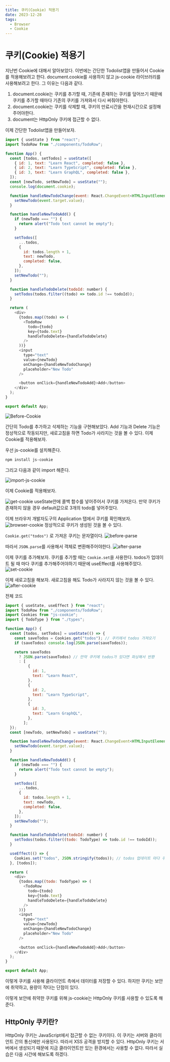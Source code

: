 ```yaml
---
title: 쿠키(Cookie) 적용기
date: 2023-12-28
tags:
  - Browser
  - Cookie
---
```


# 쿠키(Cookie) 적용기

지난번 Cookie에 대해서 알아보았다. 이번에는 간단한 Todolist앱을 만들어서 Cookie를 적용해보려고 한다.
document.cookie를 사용하지 않고 js-cookie 라이브러리를 사용해보려고 한다.
그 이유는 다음과 같다.

1. document.cookie는 쿠키를 추가할 때, 기존에 존재하는 쿠키를 덮어쓰기 때문에 쿠키를 추가할 때마다 기존의 쿠키를 가져와서 다시 써줘야한다.
2. document.cookie는 쿠키를 삭제할 때, 쿠키의 만료시간을 현재시간으로 설정해주어야한다.
3. document는 HttpOnly 쿠키에 접근할 수 없다.

이제 간단한 Todolist앱을 만들어보자.

```js
import { useState } from "react";
import TodoRow from "./components/TodoRow";

function App() {
  const [todos, setTodos] = useState([
    { id: 1, text: "Learn React", completed: false },
    { id: 2, text: "Learn TypeScript", completed: false },
    { id: 3, text: "Learn GraphQL", completed: false },
  ]);
  const [newTodo, setNewTodo] = useState("");
  console.log(document.cookie);

  function handleNewTodoChange(event: React.ChangeEvent<HTMLInputElement>) {
    setNewTodo(event.target.value);
  }

  function handleNewTodoAdd() {
    if (newTodo === "") {
      return alert("Todo text cannot be empty");
    }

    setTodos([
      ...todos,
      {
        id: todos.length + 1,
        text: newTodo,
        completed: false,
      },
    ]);
    setNewTodo("");
  }

  function handleTodoDelete(todoId: number) {
    setTodos(todos.filter((todo) => todo.id !== todoId));
  }

  return (
    <div>
      {todos.map((todo) => (
        <TodoRow
          todo={todo}
          key={todo.text}
          handleTodoDelete={handleTodoDelete}
        />
      ))}
      <input
        type="text"
        value={newTodo}
        onChange={handleNewTodoChange}
        placeholder="New Todo"
      />

      <button onClick={handleNewTodoAdd}>Add</button>
    </div>
  );
}

export default App;
```

![Before-Cookie](/cookie/before-cookie.gif)

간단히 Todo를 추가하고 삭제하는 기능을 구현해보았다. Add 기능과 Delete 기능은 정상적으로 작동되지만,
새로고침을 하면 Todo가 사라지는 것을 볼 수 있다. 이제 Cookie를 적용해보자.

우선 js-cookie를 설치해준다.

```bash
npm install js-cookie
```

그리고 다음과 같이 import 해준다.

![import-js-cookie](/cookie/import-js-cookie.png)

이제 Cookie를 적용해보자.

![get-cookie](/cookie/get-cookie.png)
useState안에 콜백 함수를 넣어주어서 쿠키를 가져온다. 만약 쿠키가 존재하지 않을 경우 default값으로 3개의 todo를 넣어주었다.

이제 브라우저 개발자도구의 Application 탭에서 쿠키를 확인해보자.
![browser-cookie](/cookie/browser-cookie.png)
정상적으로 쿠키가 생성된 것을 볼 수 있다.

`Cookie.get("todos")` 로 가져온 쿠키는 문자열이다.
![before-parse](/cookie/before-parse.png)

따라서 `JSON.parse`를 사용해서 객체로 변환해주어야한다.
![after-parse](/cookie/after-parse.png)

이제 쿠키를 추가해보자. 쿠키를 추가할 때는 `Cookie.set`을 사용한다. todos가 업데이트 될 때 마다 쿠키를 추가해주어야하기 때문에 useEffect를 사용해주었다.
![set-cookie](/cookie/set-cookie.png)

이제 새로고침을 해보자. 새로고침을 해도 Todo가 사라지지 않는 것을 볼 수 있다.
![after-cookie](/cookie/after-cookie.gif)

전체 코드

```js
import { useState, useEffect } from "react";
import TodoRow from "./components/TodoRow";
import Cookies from "js-cookie";
import { TodoType } from "./types";

function App() {
  const [todos, setTodos] = useState(() => {
    const saveTodos = Cookies.get("todos"); // 쿠키에서 todos 가져오기
    if (saveTodos) console.log(JSON.parse(saveTodos));

    return saveTodos
      ? JSON.parse(saveTodos) // 만약 쿠키에 todos가 있다면 파싱해서 반환
      : [
          {
            id: 1,
            text: "Learn React",
          },
          {
            id: 2,
            text: "Learn TypeScript",
          },
          {
            id: 3,
            text: "Learn GraphQL",
          },
        ];
  });
  const [newTodo, setNewTodo] = useState("");

  function handleNewTodoChange(event: React.ChangeEvent<HTMLInputElement>) {
    setNewTodo(event.target.value);
  }

  function handleNewTodoAdd() {
    if (newTodo === "") {
      return alert("Todo text cannot be empty");
    }

    setTodos([
      ...todos,
      {
        id: todos.length + 1,
        text: newTodo,
        completed: false,
      },
    ]);
    setNewTodo("");
  }

  function handleTodoDelete(todoId: number) {
    setTodos(todos.filter((todo: TodoType) => todo.id !== todoId));
  }

  useEffect(() => {
    Cookies.set("todos", JSON.stringify(todos)); // todos 업데이트 마다 쿠키에 저장
  }, [todos]);

  return (
    <div>
      {todos.map((todo: TodoType) => (
        <TodoRow
          todo={todo}
          key={todo.text}
          handleTodoDelete={handleTodoDelete}
        />
      ))}
      <input
        type="text"
        value={newTodo}
        onChange={handleNewTodoChange}
        placeholder="New Todo"
      />

      <button onClick={handleNewTodoAdd}>Add</button>
    </div>
  );
}

export default App;
```

이렇게 쿠키를 사용해 클라이언트 측에서 데이터를 저장할 수 있다. 하지만 쿠키는 보안에 취약하고, 용량이 작다는 단점이 있다.

이렇게 보안에 취약한 쿠키를 위해 js-cookie는 HttpOnly 쿠키를 사용할 수 있도록 해준다.

## HttpOnly 쿠키란?

HttpOnly 쿠키는 JavaScript에서 접근할 수 없는 쿠키이다. 이 쿠키는 서버와 클라이언트 간의 통신에만 사용된다. 따라서 XSS 공격을 방지할 수 있다.
HttpOnly 쿠키는 서버에서 생성되기 때문에 지금 클라이언트만 있는 환경에서는 사용할 수 없다. 따라서 실습은 다음 시간에 해보도록 하겠다.
